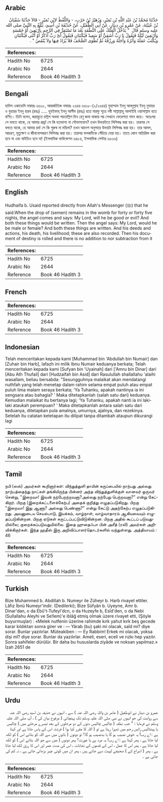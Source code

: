 ## Arabic


<div dir="rtl" lang="ar" style={{fontSize:'larger',backgroundColor:'#f8f9fa',padding:20}}>
حَدَّثَنَا مُحَمَّدُ بْنُ عَبْدِ اللَّهِ بْنِ نُمَيْرٍ، وَزُهَيْرُ بْنُ حَرْبٍ، - وَاللَّفْظُ لاِبْنِ نُمَيْرٍ - قَالاَ حَدَّثَنَا سُفْيَانُ بْنُ عُيَيْنَةَ، عَنْ عَمْرِو بْنِ دِينَارٍ، عَنْ أَبِي الطُّفَيْلِ، عَنْ حُذَيْفَةَ بْنِ أَسِيدٍ، يَبْلُغُ بِهِ النَّبِيَّ صلى الله عليه وسلم قَالَ ‏ "‏ يَدْخُلُ الْمَلَكُ عَلَى النُّطْفَةِ بَعْدَ مَا تَسْتَقِرُّ فِي الرَّحِمِ بِأَرْبَعِينَ أَوْ خَمْسَةٍ وَأَرْبَعِينَ لَيْلَةً فَيَقُولُ يَا رَبِّ أَشَقِيٌّ أَوْ سَعِيدٌ فَيُكْتَبَانِ فَيَقُولُ أَىْ رَبِّ أَذَكَرٌ أَوْ أُنْثَى فَيُكْتَبَانِ وَيُكْتَبُ عَمَلُهُ وَأَثَرُهُ وَأَجَلُهُ وَرِزْقُهُ ثُمَّ تُطْوَى الصُّحُفُ فَلاَ يُزَادُ فِيهَا وَلاَ يُنْقَصُ ‏"‏ ‏.‏
</div>
<div style={{backgroundColor:'#f8f9fa',padding:20, marginBottom: 10}}><table> <thead> <tr> <th>References:</th> <th></th> </tr> </thead> <tbody><tr><td>Hadith No</td><td>6725</td></tr><tr><td>Arabic No</td><td>2644</td></tr><tr><td>Reference</td><td>Book 46 Hadith 3</td></tr></tbody></table></div>

## Bengali


<div dir="ltr" lang="bn" style={{fontSize:'larger',backgroundColor:'#f8f9fa',padding:20}}>
হাদিস একাডেমি নাম্বারঃ ৬৬১৮, আন্তর্জাতিক নাম্বারঃ ২৬৪৪ ৬৬১৮-(২/২৬৪৪) মুহাম্মাদ ইবনু আবদুল্লাহ ইবনু নুমায়র ও যুহায়র ইবনু হারব (রহঃ) ..... হুযইফাহ্ ইবনু আসীদ (রহঃ) হতে মারফু সূত্রে নবী সাল্লাল্লাহু আলাইহি ওয়াসাল্লাম হতে বর্ণিত। তিনি বলেন, জরায়ুতে চল্লিশ অথবা পয়তাল্লিশ দিন রেণু জমা থাকার পর সেখানে ফেরেশতা গমন করে। অতঃপর সে বলতে থাকে, হে আমার প্রভু! সে কি হতভাগ্য না সৌভাগ্যবান? তখন উভয়টাতে লিপিবদ্ধ করা হয়। তারপর সে বলতে থাকে, হে আমার রব! সে কি পুরুষ না মহিলা? তখন আদেশ অনুসারে উভয়টা লিপিবদ্ধ করা হয়। তার আমল, আচরণ, মৃত্যুক্ষণ ও জীবনোপকরণ লিপিবদ্ধ করা হয়। তারপর ফলকটিকে পেঁচিয়ে দেয়া হয়। তাতে কোন অতিরিক্ত করা হবে না এবং ঘাটতিও হবে না! (ইসলামিক ফাউন্ডেশন ৬৪৮৪, ইসলামিক সেন্টার ৬৫৩৬)
</div>
<div style={{backgroundColor:'#f8f9fa',padding:20, marginBottom: 10}}><table> <thead> <tr> <th>References:</th> <th></th> </tr> </thead> <tbody><tr><td>Hadith No</td><td>6725</td></tr><tr><td>Arabic No</td><td>2644</td></tr><tr><td>Reference</td><td>Book 46 Hadith 3</td></tr></tbody></table></div>

## English


<div dir="ltr" lang="en" style={{fontSize:'larger',backgroundColor:'#f8f9fa',padding:20}}>
Hudhaifa b. Usaid reported directly from Allah's Messenger (ﷺ) that he said:When the drop of (semen) remains in the womb for forty or forty five nights, the angel comes and says: My Lord, will he be good or evil? And both these things would be written. Then the angel says: My Lord, would he be male or female? And both these things are written. And his deeds and actions, his death, his livelihood; these are also recorded. Then his document of destiny is rolled and there is no addition to nor subtraction from it
</div>
<div style={{backgroundColor:'#f8f9fa',padding:20, marginBottom: 10}}><table> <thead> <tr> <th>References:</th> <th></th> </tr> </thead> <tbody><tr><td>Hadith No</td><td>6725</td></tr><tr><td>Arabic No</td><td>2644</td></tr><tr><td>Reference</td><td>Book 46 Hadith 3</td></tr></tbody></table></div>

## French


<div dir="ltr" lang="fr" style={{fontSize:'larger',backgroundColor:'#f8f9fa',padding:20}}>

</div>
<div style={{backgroundColor:'#f8f9fa',padding:20, marginBottom: 10}}><table> <thead> <tr> <th>References:</th> <th></th> </tr> </thead> <tbody><tr><td>Hadith No</td><td>6725</td></tr><tr><td>Arabic No</td><td>2644</td></tr><tr><td>Reference</td><td>Book 46 Hadith 3</td></tr></tbody></table></div>

## Indonesian


<div dir="ltr" lang="id" style={{fontSize:'larger',backgroundColor:'#f8f9fa',padding:20}}>
Telah menceritakan kepada kami [Muhammad bin 'Abdullah bin Numair] dan [Zuhair bin Harb], lafazh ini milik Ibnu Numair keduanya berkata; Telah menceritakan kepada kami [Sufyan bin 'Uyainah] dari ['Amru bin Dinar] dari [Abu Ath Thufail] dari [Hudzaifah bin Asid] dari Rasulullah shallallahu 'alaihi wasallam, beliau bersabda: "Sesungguhnya malaikat akan mendatangi nuthfah yang telah menetap dalam rahim selama empat puluh atau empat puluh lima malam seraya berkata; 'Ya Tuhanku, apakah nantinya ia ini sengsara atau bahagia? ' Maka ditetapkanlah (salah satu dari) keduanya. Kemudian malaikat itu bertanya lagi; 'Ya Tuhanku, apakah nanti ia ini laki-laki ataukah perempuan? ' Maka ditetapkanlah antara salah satu dari keduanya, ditetapkan pula amalnya, umurnya, ajalnya, dan rezekinya. Setelah itu catatan ketetapan itu dilipat tanpa ditambah ataupun dikurangi lagi
</div>
<div style={{backgroundColor:'#f8f9fa',padding:20, marginBottom: 10}}><table> <thead> <tr> <th>References:</th> <th></th> </tr> </thead> <tbody><tr><td>Hadith No</td><td>6725</td></tr><tr><td>Arabic No</td><td>2644</td></tr><tr><td>Reference</td><td>Book 46 Hadith 3</td></tr></tbody></table></div>

## Tamil


<div dir="ltr" lang="ta" style={{fontSize:'larger',backgroundColor:'#f8f9fa',padding:20}}>
நபி (ஸல்) அவர்கள் கூறினார்கள்: விந்துத்துளி தாயின் கருப்பையில் நாற்பது அல்லது நாற்பத்தைந்து நாட்கள் தங்கியிருந்த பின்னர் அந்த விந்துத்துளிக்குள் வானவர் ஒருவர் சென்று, "இறைவா! இவன் நற்பேறற்றவனா?அல்லது நற்பேறு பெற்றவனா?" என்று கேட்கிறார். பிறகு (இறைக்கட்டளைக்கேற்ப) அதைக் குறித்து எழுதப்படுகிறது. பிறகு "இறைவா! இது ஆணா? அல்லது பெண்ணா?" என்று கேட்டு அதற்கேற்ப எழுதப்படுகிறது. அவனுடைய செயல்பாடு, இயக்கம், வாழ்நாள், வாழ்வாதாரம் ஆகியவையும் எழுதப்படுகின்றன. பிறகு ஏடுகள் சுருட்டப்பட்டுவிடுகின்றன. பிறகு அதில் கூட்டப் படுவதுமில்லை; குறைக்கப்படுவதுமில்லை. இதை ஹுதைஃபா பின் அசீத் (ரலி) அவர்கள் அறிவிக்கிறார்கள். இந்த ஹதீஸ் இரு அறிவிப்பாளர்தொடர்களில் வந்துள்ளது. அத்தியாயம் : 46
</div>
<div style={{backgroundColor:'#f8f9fa',padding:20, marginBottom: 10}}><table> <thead> <tr> <th>References:</th> <th></th> </tr> </thead> <tbody><tr><td>Hadith No</td><td>6725</td></tr><tr><td>Arabic No</td><td>2644</td></tr><tr><td>Reference</td><td>Book 46 Hadith 3</td></tr></tbody></table></div>

## Turkish


<div dir="ltr" lang="tr" style={{fontSize:'larger',backgroundColor:'#f8f9fa',padding:20}}>
Bize Muhammed b. Abdillah b. Numeyr ile Züheyr b. Harb rivayet ettiler. Lâfız İbnü Numeyr'indir. (Dedilerki); Bize Süfyân b. Uyeyne, Amr b. Dinar'dan, o da Ebû't-Tufeyl'dcn, o da Huzeyfe b, Esîd'den, o da Nebi (Sullallahu Aleyhi ve Se!lem)'e iblâğ etmiş olmak üzere rivayet etti, (Şöyle buyurmuşlar) : «Melek nutfenin üzerine rahimde kırk yahut kırk beş gecede karar kıldıktan sonra girer ve : — Yârab (bu) şaki mi olacak, saîd mi? diye sorar. Bunlar yazılırlar. Müteakiben : — Ey Rabbim! Erkek mi olacak, yoksa dişi mî? diye sorar. Bunlar da yazılırlar. Ameli, eseri, eceli ve rızkı hep yazılır. Sonra sahifeler dürülür. Bir daha bu hususlarda ziyâde ve noksan yapılmaz.» İzah 2651 de
</div>
<div style={{backgroundColor:'#f8f9fa',padding:20, marginBottom: 10}}><table> <thead> <tr> <th>References:</th> <th></th> </tr> </thead> <tbody><tr><td>Hadith No</td><td>6725</td></tr><tr><td>Arabic No</td><td>2644</td></tr><tr><td>Reference</td><td>Book 46 Hadith 3</td></tr></tbody></table></div>

## Urdu


<div dir="rtl" lang="ur" style={{fontSize:'larger',backgroundColor:'#f8f9fa',padding:20}}>
عمرو بن دینار نے ابوطفیل ( عامر بن واثلہ رضی اللہ عنہ ) سے ، انہوں نے حذیفہ بن اسید رضی اللہ عنہ سے روایت کی جو انہوں نے نبی صلی اللہ علیہ وسلم تک پہنچائی ( مرفوع بیان کی ) ، آپ صلی اللہ علیہ وسلم نے فرمایا : " جب نطفہ ( چالیس چالیس دنوں کے دو مرحلوں کے بعد تیسرے مرحلے میں ) چالیس یا پینتالیس راتیں رحم میں ٹھہرا رہتا ہے تو ( اللہ کا مقرر کیا ہوا ) فرشتہ اس کے پاس جاتا ہے اور کہتا ہے : اے رب! یہ خوش نصیب ہو گا یا بدنصیب ہو گا؟ تو دونوں ( باتوں میں سے اللہ کو بتائے اس ) کو لکھ لیا جاتا ہے ، پھر کہتا ہے : اے رب! یہ مرد ہے یا عورت؟ پھر دونوں ( میں سے جو اللہ بتائے اس ) کو لکھ لیا جاتا ہے ، پھر اس کا عمل ، اس کے قدموں کے نشانات ، اس کی مدت عمر اور اس کا رزق لکھ لیا جاتا ہے ، پھر ( اندراج کے ) صحیفے لپیٹ دیے جاتے ہیں ، پھر ان میں کوئی چیز بڑھائی جاتی ہے ، نہ کم کی جاتی ہے ۔
</div>
<div style={{backgroundColor:'#f8f9fa',padding:20, marginBottom: 10}}><table> <thead> <tr> <th>References:</th> <th></th> </tr> </thead> <tbody><tr><td>Hadith No</td><td>6725</td></tr><tr><td>Arabic No</td><td>2644</td></tr><tr><td>Reference</td><td>Book 46 Hadith 3</td></tr></tbody></table></div>